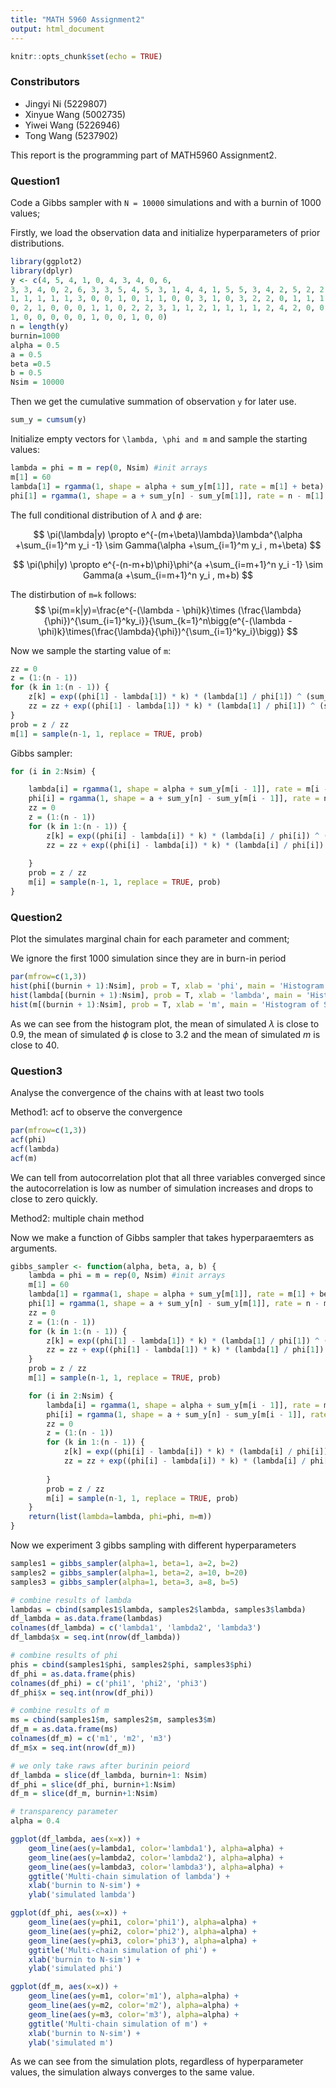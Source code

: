 ---
title: "MATH 5960 Assignment2"
output: html_document
---

```{r setup, include=FALSE}
knitr::opts_chunk$set(echo = TRUE)
```

### Constributors

- Jingyi Ni (5229807)
- Xinyue Wang (5002735)
- Yiwei Wang (5226946)
- Tong Wang (5237902)


This report is the programming part of MATH5960 Assignment2.

### Question1
Code a Gibbs sampler with `N = 10000` simulations and with a burnin of 1000 values;

Firstly, we load the observation data and initialize hyperparameters of prior distributions.

```{r, eval=TRUE}
library(ggplot2)
library(dplyr)
y <- c(4, 5, 4, 1, 0, 4, 3, 4, 0, 6,
3, 3, 4, 0, 2, 6, 3, 3, 5, 4, 5, 3, 1, 4, 4, 1, 5, 5, 3, 4, 2, 5, 2, 2, 3, 4, 2, 1, 3, 2,
1, 1, 1, 1, 1, 3, 0, 0, 1, 0, 1, 1, 0, 0, 3, 1, 0, 3, 2, 2, 0, 1, 1, 1, 0, 1, 0, 1, 0, 0,
0, 2, 1, 0, 0, 0, 1, 1, 0, 2, 2, 3, 1, 1, 2, 1, 1, 1, 1, 2, 4, 2, 0, 0, 0, 1, 4, 0, 0, 0,
1, 0, 0, 0, 0, 0, 1, 0, 0, 1, 0, 0)
n = length(y)
burnin=1000
alpha = 0.5
a = 0.5
beta =0.5
b = 0.5
Nsim = 10000
```

Then we get the cumulative summation of observation `y` for later use.

```{r, eval=TRUE}
sum_y = cumsum(y)
```

Initialize empty vectors for `\lambda, \phi and m` and sample the starting values:
```{r, eval=TRUE}
lambda = phi = m = rep(0, Nsim) #init arrays
m[1] = 60
lambda[1] = rgamma(1, shape = alpha + sum_y[m[1]], rate = m[1] + beta)
phi[1] = rgamma(1, shape = a + sum_y[n] - sum_y[m[1]], rate = n - m[1] + b)

```

The full conditional distribution of $\lambda$ and $\phi$ are:

$$
\pi(\lambda|y) \propto e^{-(m+\beta)\lambda}\lambda^{\alpha +\sum_{i=1}^m y_i -1} \sim Gamma(\alpha +\sum_{i=1}^m y_i , m+\beta)
$$

$$
\pi(\phi|y) \propto e^{-(n-m+b)\phi}\phi^{a +\sum_{i=m+1}^n y_i -1} \sim Gamma(a +\sum_{i=m+1}^n y_i , m+b)
$$


The distirbution of `m=k` follows:
$$
\pi(m=k|y)=\frac{e^{-(\lambda - \phi)k}\times (\frac{\lambda}{\phi})^{\sum_{i=1}^ky_i}}{\sum_{k=1}^n\bigg(e^{-(\lambda - \phi)k}\times(\frac{\lambda}{\phi})^{\sum_{i=1}^ky_i}\bigg)}
$$


Now we sample the starting value of `m`:
```{r, eval=TRUE}
zz = 0
z = (1:(n - 1))
for (k in 1:(n - 1)) {
    z[k] = exp((phi[1] - lambda[1]) * k) * (lambda[1] / phi[1]) ^ (sum_y[k])
    zz = zz + exp((phi[1] - lambda[1]) * k) * (lambda[1] / phi[1]) ^ (sum_y[k])
}
prob = z / zz
m[1] = sample(n-1, 1, replace = TRUE, prob)

```

Gibbs sampler:
```{r, eval=TRUE}
for (i in 2:Nsim) {

    lambda[i] = rgamma(1, shape = alpha + sum_y[m[i - 1]], rate = m[i - 1] + beta)
    phi[i] = rgamma(1, shape = a + sum_y[n] - sum_y[m[i - 1]], rate = n - m[i - 1] + b)
    zz = 0
    z = (1:(n - 1))
    for (k in 1:(n - 1)) {
        z[k] = exp((phi[i] - lambda[i]) * k) * (lambda[i] / phi[i]) ^ (sum_y[k])
        zz = zz + exp((phi[i] - lambda[i]) * k) * (lambda[i] / phi[i]) ^ (sum_y[k])
        
    }
    prob = z / zz
    m[i] = sample(n-1, 1, replace = TRUE, prob)
}

```


### Question2 
Plot the simulates marginal chain for each parameter and comment;

We ignore the first 1000 simulation since they are in burn-in period
```{r, eval=TRUE, fig1, fig.width = 10, fig.height=5}
par(mfrow=c(1,3))
hist(phi[(burnin + 1):Nsim], prob = T, xlab = 'phi', main = 'Histogram of Simulated Phi')
hist(lambda[(burnin + 1):Nsim], prob = T, xlab = 'lambda', main = 'Histogram of Simulated Lambda')
hist(m[(burnin + 1):Nsim], prob = T, xlab = 'm', main = 'Histogram of Simulated m')

```
As we can see from the histogram plot, the mean of simulated $\lambda$ is close to 0.9, the mean of simulated $\phi$ is close to 3.2 and the mean of simulated $m$ is close to 40.

### Question3
Analyse the convergence of the chains with at least two tools

Method1: acf to observe the convergence
```{r, eval=TRUE, fig2, fig.width = 10, fig.height=5}
par(mfrow=c(1,3))
acf(phi)
acf(lambda)
acf(m)
```
We can tell from autocorrelation plot that all three variables converged since the autocorrelation is low as number of simulation increases and drops to close to zero quickly.

Method2: multiple chain method

Now we make a function of Gibbs sampler that takes hyperparaemters as arguments.
```{r, eval=TRUE}

gibbs_sampler <- function(alpha, beta, a, b) {
    lambda = phi = m = rep(0, Nsim) #init arrays
    m[1] = 60
    lambda[1] = rgamma(1, shape = alpha + sum_y[m[1]], rate = m[1] + beta)
    phi[1] = rgamma(1, shape = a + sum_y[n] - sum_y[m[1]], rate = n - m[1] + b)
    zz = 0
    z = (1:(n - 1))
    for (k in 1:(n - 1)) {
        z[k] = exp((phi[1] - lambda[1]) * k) * (lambda[1] / phi[1]) ^ (sum_y[k])
        zz = zz + exp((phi[1] - lambda[1]) * k) * (lambda[1] / phi[1]) ^ (sum_y[k])
    }
    prob = z / zz
    m[1] = sample(n-1, 1, replace = TRUE, prob)

    for (i in 2:Nsim) {
        lambda[i] = rgamma(1, shape = alpha + sum_y[m[i - 1]], rate = m[i - 1] + beta)
        phi[i] = rgamma(1, shape = a + sum_y[n] - sum_y[m[i - 1]], rate = n - m[i - 1] + b)
        zz = 0
        z = (1:(n - 1))
        for (k in 1:(n - 1)) {
            z[k] = exp((phi[i] - lambda[i]) * k) * (lambda[i] / phi[i]) ^ (sum_y[k])
            zz = zz + exp((phi[i] - lambda[i]) * k) * (lambda[i] / phi[i]) ^ (sum_y[k])
            
        }
        prob = z / zz
        m[i] = sample(n-1, 1, replace = TRUE, prob)
    }
    return(list(lambda=lambda, phi=phi, m=m))
}
```

Now we experiment 3 gibbs sampling with different hyperparameters
```{r, eval=TRUE}
samples1 = gibbs_sampler(alpha=1, beta=1, a=2, b=2)
samples2 = gibbs_sampler(alpha=1, beta=2, a=10, b=20)
samples3 = gibbs_sampler(alpha=1, beta=3, a=8, b=5)
```

```{r, eval=TRUE}
# combine results of lambda
lambdas = cbind(samples1$lambda, samples2$lambda, samples3$lambda)
df_lambda = as.data.frame(lambdas)
colnames(df_lambda) = c('lambda1', 'lambda2', 'lambda3')
df_lambda$x = seq.int(nrow(df_lambda))

# combine results of phi
phis = cbind(samples1$phi, samples2$phi, samples3$phi)
df_phi = as.data.frame(phis)
colnames(df_phi) = c('phi1', 'phi2', 'phi3')
df_phi$x = seq.int(nrow(df_phi))

# combine results of m
ms = cbind(samples1$m, samples2$m, samples3$m)
df_m = as.data.frame(ms)
colnames(df_m) = c('m1', 'm2', 'm3')
df_m$x = seq.int(nrow(df_m))

# we only take raws after burinin peiord
df_lambda = slice(df_lambda, burnin+1: Nsim)  
df_phi = slice(df_phi, burnin+1:Nsim)
df_m = slice(df_m, burnin+1:Nsim)
```

```{r, eval=TRUE}
# transparency parameter
alpha = 0.4

ggplot(df_lambda, aes(x=x)) +
    geom_line(aes(y=lambda1, color='lambda1'), alpha=alpha) + 
    geom_line(aes(y=lambda2, color='lambda2'), alpha=alpha) + 
    geom_line(aes(y=lambda3, color='lambda3'), alpha=alpha) + 
    ggtitle('Multi-chain simulation of lambda') +
    xlab('burnin to N-sim') +
    ylab('simulated lambda')

ggplot(df_phi, aes(x=x)) +
    geom_line(aes(y=phi1, color='phi1'), alpha=alpha) + 
    geom_line(aes(y=phi2, color='phi2'), alpha=alpha) + 
    geom_line(aes(y=phi3, color='phi3'), alpha=alpha) + 
    ggtitle('Multi-chain simulation of phi') +
    xlab('burnin to N-sim') +
    ylab('simulated phi')

ggplot(df_m, aes(x=x)) +
    geom_line(aes(y=m1, color='m1'), alpha=alpha) + 
    geom_line(aes(y=m2, color='m2'), alpha=alpha) + 
    geom_line(aes(y=m3, color='m3'), alpha=alpha) + 
    ggtitle('Multi-chain simulation of m') +
    xlab('burnin to N-sim') +
    ylab('simulated m')

```

As we can see from the simulation plots, regardless of hyperparameter values, the simulation always converges to the same value.
